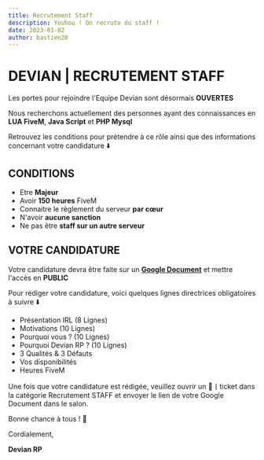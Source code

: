 ```yaml
---
title: Recrutement Staff
description: Youhou ! On recrute du staff !
date: 2023-01-02
author: bastien20
---
```


# DEVIAN  | RECRUTEMENT STAFF

Les portes pour rejoindre l'Equipe Devian sont désormais **OUVERTES**

Nous recherchons actuellement des personnes ayant des connaissances en **LUA FiveM**, **Java Script** et **PHP Mysql**

Retrouvez les conditions pour prétendre à ce rôle ainsi que des informations concernant votre candidature ⬇️

## CONDITIONS
* Etre **Majeur**
* Avoir **150 heures** FiveM
* Connaitre le règlement du serveur **par cœur**
* N'avoir **aucune sanction**
* Ne pas être **staff sur un autre serveur**

## VOTRE CANDIDATURE
Votre candidature devra être faite sur un **[Google Document](https://docs.google.com/document/u/0/)** et mettre l'accès en **PUBLIC**

Pour rédiger votre candidature, voici quelques lignes directrices obligatoires à suivre ⬇️

* Présentation IRL (8 Lignes)
* Motivations (10 Lignes)
* Pourquoi vous ? (10 Lignes)
* Pourquoi Devian RP ? (10 Lignes)
* 3 Qualités & 3 Défauts
* Vos disponibilités
* Heures FiveM


Une fois que votre candidature est rédigée, veuillez ouvrir un 🧾丨ticket dans la catégorie Recrutement STAFF et envoyer le lien de votre Google Document dans le salon.

Bonne chance à tous ! 👋

Cordialement, 

**Devian RP**